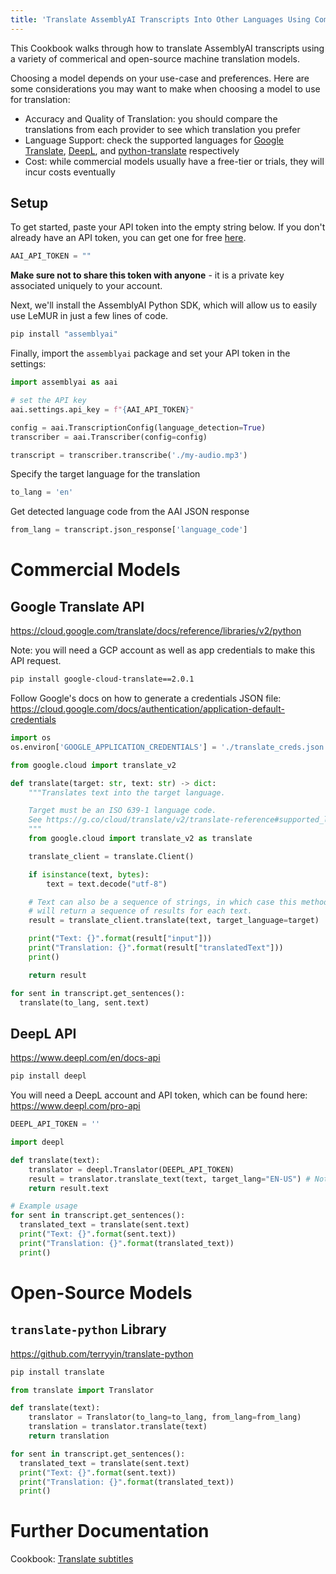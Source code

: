 ```yaml
---
title: 'Translate AssemblyAI Transcripts Into Other Languages Using Commercial Models'
---
```





This Cookbook walks through how to translate AssemblyAI transcripts using a variety of commerical and open-source machine translation models.

Choosing a model depends on your use-case and preferences. Here are some considerations you may want to make when choosing a model to use for translation:

- Accuracy and Quality of Translation: you should compare the translations from each provider to see which translation you prefer
- Language Support: check the supported languages for [Google Translate](https://cloud.google.com/translate/docs/languages), [DeepL](https://www.deepl.com/docs-api/translate-text), and [python-translate](https://github.com/terryyin/translate-python) respectively
- Cost: while commercial models usually have a free-tier or trials, they will incur costs eventually



## Setup


To get started, paste your API token into the empty string below. If you don't already have an API token, you can get one for free [here](https://www.assemblyai.com/dashboard/signup).


```python
AAI_API_TOKEN = ""
```

**Make sure not to share this token with anyone** - it is a private key associated uniquely to your account.


Next, we'll install the AssemblyAI Python SDK, which will allow us to easily use LeMUR in just a few lines of code.


```bash
pip install "assemblyai"
```

Finally, import the `assemblyai` package and set your API token in the settings:


```python
import assemblyai as aai

# set the API key
aai.settings.api_key = f"{AAI_API_TOKEN}"
```

```python
config = aai.TranscriptionConfig(language_detection=True)
transcriber = aai.Transcriber(config=config)

transcript = transcriber.transcribe('./my-audio.mp3')
```

Specify the target language for the translation



```python
to_lang = 'en'
```

Get detected language code from the AAI JSON response


```python
from_lang = transcript.json_response['language_code']
```

# Commercial Models


## Google Translate API

https://cloud.google.com/translate/docs/reference/libraries/v2/python

Note: you will need a GCP account as well as app credentials to make this API request.


```bash
pip install google-cloud-translate==2.0.1
```

Follow Google's docs on how to generate a credentials JSON file: https://cloud.google.com/docs/authentication/application-default-credentials


```python
import os
os.environ['GOOGLE_APPLICATION_CREDENTIALS'] = './translate_creds.json'
```

```python
from google.cloud import translate_v2

def translate(target: str, text: str) -> dict:
    """Translates text into the target language.

    Target must be an ISO 639-1 language code.
    See https://g.co/cloud/translate/v2/translate-reference#supported_languages
    """
    from google.cloud import translate_v2 as translate

    translate_client = translate.Client()

    if isinstance(text, bytes):
        text = text.decode("utf-8")

    # Text can also be a sequence of strings, in which case this method
    # will return a sequence of results for each text.
    result = translate_client.translate(text, target_language=target)

    print("Text: {}".format(result["input"]))
    print("Translation: {}".format(result["translatedText"]))
    print()

    return result

for sent in transcript.get_sentences():
  translate(to_lang, sent.text)
```

## DeepL API

https://www.deepl.com/en/docs-api


```bash
pip install deepl
```

You will need a DeepL account and API token, which can be found here: https://www.deepl.com/pro-api


```python
DEEPL_API_TOKEN = ''
```

```python
import deepl

def translate(text):
    translator = deepl.Translator(DEEPL_API_TOKEN)
    result = translator.translate_text(text, target_lang="EN-US") # Note: DeepL requires more formal language code
    return result.text

# Example usage
for sent in transcript.get_sentences():
  translated_text = translate(sent.text)
  print("Text: {}".format(sent.text))
  print("Translation: {}".format(translated_text))
  print()
```

# Open-Source Models


## `translate-python` Library

https://github.com/terryyin/translate-python




```bash
pip install translate
```

```python
from translate import Translator

def translate(text):
    translator = Translator(to_lang=to_lang, from_lang=from_lang)
    translation = translator.translate(text)
    return translation

for sent in transcript.get_sentences():
  translated_text = translate(sent.text)
  print("Text: {}".format(sent.text))
  print("Translation: {}".format(translated_text))
  print()
```

# Further Documentation
Cookbook: [Translate subtitles](https://github.com/AssemblyAI/cookbook/blob/master/core-transcription/translate_subtitles.ipynb)

